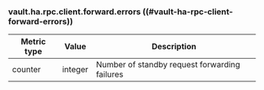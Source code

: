 ### vault.ha.rpc.client.forward.errors ((#vault-ha-rpc-client-forward-errors))

Metric type | Value   | Description
----------- | ------- | -----------
counter     | integer | Number of standby request forwarding failures